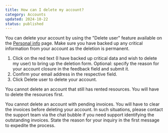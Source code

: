 ```yaml
---
title: How can I delete my account?
category: Accounts
updated: 2024-10-22
status: published
---
```


You can delete your account by using the "Delete user" feature available on the [Personal info](https://compute.cudo.org/profile/personal-info) page. Make sure you have backed up any critical information from your account as the deletion is permanent.

1. Click on the red text (I have backed up critical data and wish to delete my user) to bring up the deletion form.
Optional: specify the reason for your account closure in the feedback field and submit it.
2. Confirm your email address in the respective field.
3. Click Delete user to delete your account.

You cannot delete an account that still has rented resources. You will have to delete the resources first.

You cannot delete an account with pending invoices. You will have to clear the invoices before deleting your account. In such situations, please contact the support team via the chat bubble if you need support identifying the outstanding invoices. State the reason for your inquiry in the first message to expedite the process.
